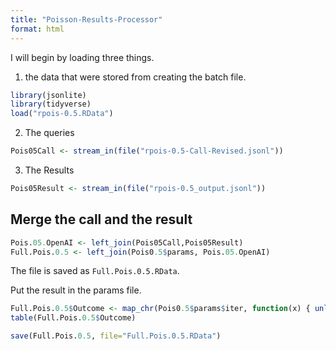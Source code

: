 ```yaml
---
title: "Poisson-Results-Processor"
format: html
---
```


I will begin by loading three things.  

1. the data that were stored from creating the batch file.

```r
library(jsonlite)
library(tidyverse)
load("rpois-0.5.RData")
```

2. The queries

```r
Pois05Call <- stream_in(file("rpois-0.5-Call-Revised.jsonl"))
```

3. The Results

```r
Pois05Result <- stream_in(file("rpois-0.5_output.jsonl"))
```

## Merge the call and the result

```r
Pois.05.OpenAI <- left_join(Pois05Call,Pois05Result)
Full.Pois.0.5 <- left_join(Pois0.5$params, Pois.05.OpenAI)
```

The file is saved as `Full.Pois.0.5.RData`.

Put the result in the params file.

```r
Full.Pois.0.5$Outcome <- map_chr(Pois0.5$params$iter, function(x) { unlist(Pois05Result$response$body$choices[[x]][[2]][2]) })
table(Full.Pois.0.5$Outcome)
```

```r
save(Full.Pois.0.5, file="Full.Pois.0.5.RData")
```

